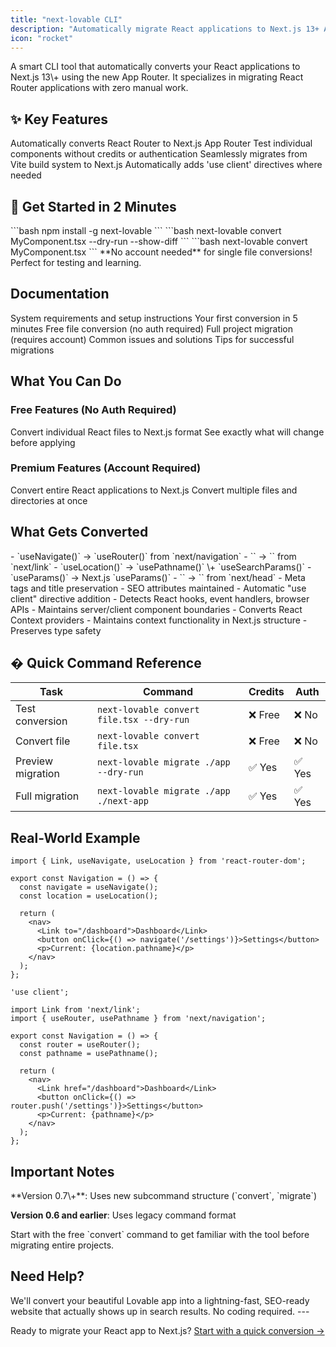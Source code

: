 ```yaml
---
title: "next-lovable CLI"
description: "Automatically migrate React applications to Next.js 13+ App Router with intelligent React Router conversion"
icon: "rocket"
---
```


<Card title="What is next-lovable?" icon="lightbulb">
  A smart CLI tool that automatically converts your React applications to Next.js 13\+ using the new App Router. It specializes in migrating React Router applications with zero manual work.
</Card>

## ✨ Key Features

<CardGroup cols={2}>
  <Card title="Smart Router Conversion" icon="route">
    Automatically converts React Router to Next.js App Router
  </Card>
  <Card title="Free Single File Testing" icon="file-code">
    Test individual components without credits or authentication
  </Card>
  <Card title="Vite to Next.js Migration" icon="box">
    Seamlessly migrates from Vite build system to Next.js
  </Card>
  <Card title="Intelligent Components" icon="brain">
    Automatically adds 'use client' directives where needed
  </Card>
</CardGroup>

## 🚀 Get Started in 2 Minutes

<Steps>
  <Step title="Install globally">
    ```bash
    npm install -g next-lovable
    ```
  </Step>
  <Step title="Try your first conversion (free!)">
    ```bash
    next-lovable convert MyComponent.tsx --dry-run --show-diff
    ```
  </Step>
  <Step title="Apply the conversion">
    ```bash
    next-lovable convert MyComponent.tsx
    ```
  </Step>
</Steps>

<Info>
  **No account needed** for single file conversions! Perfect for testing and learning.
</Info>

## Documentation

<CardGroup cols={3}>
  <Card title="Installation Guide" href="/0.0.7/installation" icon="download">
    System requirements and setup instructions
  </Card>
  <Card title="Quick Start" href="/0.0.7/quick-start" icon="play">
    Your first conversion in 5 minutes
  </Card>
  <Card title="Convert Command" href="/0.0.7/commands/convert" icon="file-arrow-right">
    Free file conversion (no auth required)
  </Card>
  <Card title="Migrate Command" href="/0.0.7/commands/migrate" icon="folder-arrow-right">
    Full project migration (requires account)
  </Card>
  <Card title="Troubleshooting" href="/0.0.7/guides/troubleshooting" icon="wrench">
    Common issues and solutions
  </Card>
  <Card title="Best Practices" href="/0.0.7/guides/best-practices" icon="star">
    Tips for successful migrations
  </Card>
</CardGroup>

## What You Can Do

### Free Features (No Auth Required)

<CardGroup cols={2}>
  <Card title="Single File Conversion" icon="file">
    Convert individual React files to Next.js format
  </Card>
  <Card title="Preview Changes" icon="eye">
    See exactly what will change before applying
  </Card>
</CardGroup>

### Premium Features (Account Required)

<CardGroup cols={2}>
  <Card title="Full Project Migration" icon="folder">
    Convert entire React applications to Next.js
  </Card>
  <Card title="Batch Processing" icon="layers">
    Convert multiple files and directories at once
  </Card>
</CardGroup>

## What Gets Converted

<AccordionGroup>
  <Accordion title="React Router → Next.js Navigation">
    - `useNavigate()` → `useRouter()` from `next/navigation`
    - `<Link to="/path">` → `<Link href="/path">` from `next/link`
    - `useLocation()` → `usePathname()` \+ `useSearchParams()`
    - `useParams()` → Next.js `useParams()`
  </Accordion>
  
  <Accordion title="React Helmet → Next.js Head">
    - `<Helmet>` → `<Head>` from `next/head`
    - Meta tags and title preservation
    - SEO attributes maintained
  </Accordion>
  
  <Accordion title="Client Component Detection">
    - Automatic "use client" directive addition
    - Detects React hooks, event handlers, browser APIs
    - Maintains server/client component boundaries
  </Accordion>
  
  <Accordion title="Context Provider Migration">
    - Converts React Context providers
    - Maintains context functionality in Next.js structure
    - Preserves type safety
  </Accordion>
</AccordionGroup>

## � Quick Command Reference

| Task | Command | Credits | Auth |
|------|---------|---------|------|
| Test conversion | `next-lovable convert file.tsx --dry-run` | ❌ Free | ❌ No |
| Convert file | `next-lovable convert file.tsx` | ❌ Free | ❌ No |
| Preview migration | `next-lovable migrate ./app --dry-run` | ✅ Yes | ✅ Yes |
| Full migration | `next-lovable migrate ./app ./next-app` | ✅ Yes | ✅ Yes |

## Real-World Example

<CodeGroup>

```tsx Before (React Router)
import { Link, useNavigate, useLocation } from 'react-router-dom';

export const Navigation = () => {
  const navigate = useNavigate();
  const location = useLocation();

  return (
    <nav>
      <Link to="/dashboard">Dashboard</Link>
      <button onClick={() => navigate('/settings')}>Settings</button>
      <p>Current: {location.pathname}</p>
    </nav>
  );
};
```

```tsx After (Next.js)
'use client';

import Link from 'next/link';
import { useRouter, usePathname } from 'next/navigation';

export const Navigation = () => {
  const router = useRouter();
  const pathname = usePathname();

  return (
    <nav>
      <Link href="/dashboard">Dashboard</Link>
      <button onClick={() => router.push('/settings')}>Settings</button>
      <p>Current: {pathname}</p>
    </nav>
  );
};
```

</CodeGroup>

## Important Notes

<Warning>
  **Version 0.7\+**: Uses new subcommand structure (`convert`, `migrate`)
  
  **Version 0.6 and earlier**: Uses legacy command format
</Warning>

<Tip>
  Start with the free `convert` command to get familiar with the tool before migrating entire projects.
</Tip>

## Need Help?

<CardGroup>
  <Card title="Done for you" href="https://nextlovable.com/done-for-you" icon="github">
    We'll convert your beautiful Lovable app into a lightning-fast, SEO-ready website that actually shows up in search results. No coding required.
  </Card>
</CardGroup>
---

Ready to migrate your React app to Next.js? [Start with a quick conversion →](/0.0.7/quick-start)
